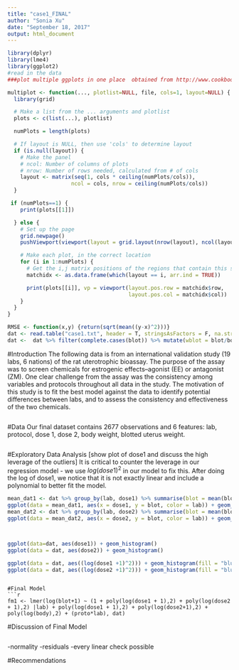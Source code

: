 ```yaml
---
title: "case1_FINAL"
author: "Sonia Xu"
date: "September 18, 2017"
output: html_document
---
```


```r
library(dplyr)
library(lme4)
library(ggplot2)
#read in the data
###plot multiple ggplots in one place  obtained from http://www.cookbook-r.com/Graphs/Multiple_graphs_on_one_page_(ggplot2)/

multiplot <- function(..., plotlist=NULL, file, cols=1, layout=NULL) {
  library(grid)

  # Make a list from the ... arguments and plotlist
  plots <- c(list(...), plotlist)

  numPlots = length(plots)

  # If layout is NULL, then use 'cols' to determine layout
  if (is.null(layout)) {
    # Make the panel
    # ncol: Number of columns of plots
    # nrow: Number of rows needed, calculated from # of cols
    layout <- matrix(seq(1, cols * ceiling(numPlots/cols)),
                    ncol = cols, nrow = ceiling(numPlots/cols))
  }

 if (numPlots==1) {
    print(plots[[1]])

  } else {
    # Set up the page
    grid.newpage()
    pushViewport(viewport(layout = grid.layout(nrow(layout), ncol(layout))))

    # Make each plot, in the correct location
    for (i in 1:numPlots) {
      # Get the i,j matrix positions of the regions that contain this subplot
      matchidx <- as.data.frame(which(layout == i, arr.ind = TRUE))

      print(plots[[i]], vp = viewport(layout.pos.row = matchidx$row,
                                      layout.pos.col = matchidx$col))
    }
  }
}

RMSE <- function(x,y) {return(sqrt(mean((y-x)^2)))} 
dat <- read.table("case1.txt", header = T, stringsAsFactors = F, na.strings = ".", colClasses=c("character","character","numeric","numeric","numeric","numeric","numeric","numeric"))
dat <-  dat %>% filter(complete.cases(blot)) %>% mutate(wblot = blot/body, wwet = wet/body)
```

#Introduction
The following data is from an international validation study (19 labs, 6 nations) of the rat uterotrophic bioassay. The purpose of the assay was to screen chemicals for estrogenic effects--agonist (EE) or antagonist (ZM). One clear challenge from the assay was the consistency among variables and protocols throughout all data in the study. The motivation of this study is to fit the best model against the data to identify potential differences between labs, and to assess the consistency and effectiveness of the two chemicals. 
```r
```

#Data
Our final dataset contains 2677 observations and 6 features: lab, protocol, dose 1, dose 2, body weight, blotted uterus weight. 
```r
```


#Exploratory Data Analysis
[show plot of dose1 and discuss the high leverage of the outliers] It is critical to counter the leverage in our regression model - we use $log(dose1)^2$ in our model to fix this. After doing the log of dose1, we notice that it is not exactly linear and include a polynomial to better fit the model.
```r
mean_dat1 <- dat %>% group_by(lab, dose1) %>% summarise(blot = mean(blot))
ggplot(data = mean_dat1, aes(x = dose1, y = blot, color = lab)) + geom_line() + ggtitle("Dose 1")
mean_dat2 <- dat %>% group_by(lab, dose2) %>% summarise(blot = mean(blot))
ggplot(data = mean_dat2, aes(x = dose2, y = blot, color = lab)) + geom_line() + ggtitle("Dose 2")



ggplot(data=dat, aes(dose1)) + geom_histogram()
ggplot(data = dat, aes(dose2)) + geom_histogram()

ggplot(data = dat, aes((log(dose1 +1)^2))) + geom_histogram(fill = "blue", alpha = 0.2, binwidth = 1, col="blue") 
ggplot(data = dat, aes((log(dose2 +1)^2))) + geom_histogram(fill = "blue", alpha = 0.2, binwidth = 0.2, col="blue") 
```
```

#Final Model
```r
fm1 <- lmer(log(blot+1) ~ (1 + poly(log(dose1 + 1),2) + poly(log(dose2 + 1),2) |lab) + poly(log(dose1 + 1),2) + poly(log(dose2+1),2) + poly(log(body),2) + (proto*lab), dat)
```

#Discussion of Final Model
```r
```
-normality
-residuals
-every linear check possible

#Recommendations
```r
```
